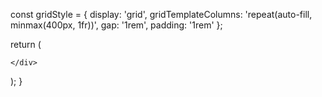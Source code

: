 

  const gridStyle = {
    display: 'grid',
    gridTemplateColumns: 'repeat(auto-fill, minmax(400px, 1fr))',
    gap: '1rem',
    padding: '1rem'
  };

  return (
    <div style={gridStyle}>
      
  <Card 
    title="Second Discourse on the Sun"
    description="As long as sun and moon do not arise in the world, there is complete darkness. Similarly, as long as the Buddha has not arisen in the world, there is complete darkness, dense darkness."
    link="/sn/sn45-56/sn56.38"
    id="sn56.38"
  />

    </div>
  );
}

